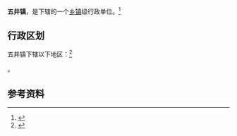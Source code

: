 {{中国乡级行政区|37/07/24/101/000}}

'''五井镇'''，是{{PRC admin/fullname|37/07/24/101/000|3}}下辖的一个[[乡镇|乡镇]]级行政单位。<ref>{{PRC admin/ref sgc|{{PRC admin/parent|37/07/24/101/000}}}}</ref>

== 行政区划 ==

五井镇下辖以下地区：<ref>{{PRC admin/ref sgc|37/07/24/101/000}}</ref>

{{PRC admin/children|37/07/24/101/000}}。

== 参考资料 ==

{{reflist}}

{{行政区划小作品}}
{{PRC admin/navcat|37/07/24/101/000}}